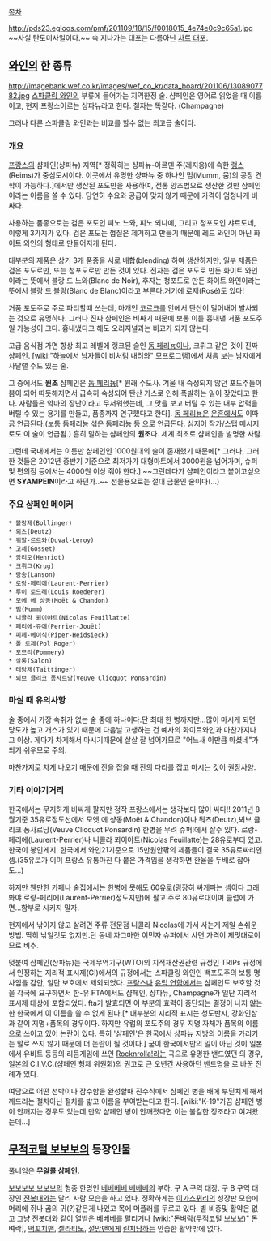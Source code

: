 [[목차]]

http://pds23.egloos.com/pmf/201109/18/15/f0018015_4e74e0c9c65a1.jpg
~~사실 탄도미사일이다.~~ 슥 지나가는 대포는 다름아닌 [[차르 대포]].

== [[와인]]의 한 종류 ==
http://imagebank.wef.co.kr/images/wef_co_kr/data_board/201106/1308907782.jpg
[[스파클링 와인]]의 부류에 들어가는 지역한정 술. 샴페인은 영어로 읽었을 때 이름이고, 현지 프랑스어로는 샹파뉴라고 한다. 철자는 똑같다. (Champagne)

그러나 다른 스파클링 와인과는 비교를 할수 없는 최고급 술이다.

=== 개요 ===
[[프랑스]]의 샴페인(샹파뉴) 지역[* 정확히는 샹파뉴-아르덴 주(레지옹)에 속한 [[랭스]](Reims)가 중심도시이다. 이곳에서 유명한 샹파뉴 중 하나인 멈(Mumm, 뭄)의 공장 견학이 가능하다.]에서만 생산된 포도만을 사용하여, 전통 양조법으로 생산한 것만 샴페인이라는 이름을 쓸 수 있다. 당연히 수요와 공급이 맞지 않기 때문에 가격이 엄청나게 비싸다. 

사용하는 품종으로는 검은 포도인 피노 느와, 피노 뫼니에, 그리고 청포도인 샤르도네, 이렇게 3가지가 있다. 검은 포도는 껍질은 제거하고 만들기 때문에 레드 와인이 아닌 화이트 와인의 형태로 만들어지게 된다. 

대부분의 제품은 상기 3개 품종을 서로 배합(blending) 하여 생산하지만, 일부 제품은 검은 포도로만, 또는 청포도로만 만든 것이 있다. 전자는 검은 포도로 만든 화이트 와인이라는 뜻에서 블랑 드 느와(Blanc de Noir), 후자는 청포도로 만든 화이트 와인이라는 뜻에서 블랑 드 블랑(Blanc de Blanc)이라고 부른다.거기에 로제(Rosé)도 있다!

거품 포도주로 주로 파티할때 쓰는데, 마개인 [[코르크]]를 안에서 탄산이 밀어내어 발사되는 것으로 유명하다. 그러나 진짜 샴페인은 비싸기 때문에 보통 이를 흉내낸 거품 포도주일 가능성이 크다. 흉내냈다고 해도 오리지널과는 비교가 되지 않는다.

고급 음식점 가면 항상 최고 레벨에 랭크된 술인 [[돔 페리뇽]]이나, 크뤼그 같은 것이 진짜 샴페인. [wiki:"하늘에서 남자들이 비처럼 내려와" 모프로그램]에서 처음 보는 남자에게 사달랠 수도 있는 술.

그 중에서도 '''원조''' 샴페인은 [[돔 페리뇽]][* 원래 수도사. 겨울 내 숙성되지 않던 포도주들이 봄이 되어 따듯해지면서 급속히 숙성되어 탄산 가스로 인해 폭발하는 일이 잦았다고 한다. 사람들은 악마의 장난이라고 무서워했는데, 그 맛을 보고 버틸 수 있는 내부 압력을 버틸 수 있는 용기를 만들고, 품종까지 연구했다고 한다]. [[돔 페리뇽]]은 [[은혼]]에서도 이따금 언급된다.(보통 돔페리뇽 섞은 돔페리뇽 등 으로 언급돈다. 심지어 작가/스탭 메시지로도 이 술이 언급됨.) 흔히 말하는 샴페인의 '''원조'''다. 세계 최초로 샴페인을 발명한 사람. 

그런데 국내에서는 이름만 샴페인인 1000원대의 술이 존재했기 때문에[* 그러나, 그러한 것들은 2012년 중반기 기준으로 최저가가 대형마트에서 3000원을 넘어가며, 슈퍼 및 편의점 등에서는 4000원 이상 줘야 한다.] ~~그런데다가 샴페인이라고 붙이고싶으면 '''SYAMPEIN'''이라고 하던가..~~ 선물용으로는 절대 금물인 술이다(...)

=== 주요 샴페인 메이커 ===
 * 볼랑제(Bollinger)
 * 되츠(Deutz)
 * 뒤발-르르와(Duval-Leroy)
 * 고세(Gosset)
 * 앙리오(Henriot)
 * 크뤼그(Krug)
 * 랑송(Lanson)
 * 로랑-페리에(Laurent-Perrier)
 * 루이 로드레(Louis Roederer)
 * 모에 에 샹동(Moët & Chandon)
 * 멈(Mumm)
 * 니콜라 푀이야트(Nicolas Feuillatte)
 * 페리에-쥬에(Perrier-Jouët)
 * 피페-에이식(Piper-Heidsieck)
 * 폴 로제(Pol Roger)
 * 포므리(Pommery)
 * 살롱(Salon)
 * 테탕제(Taittinger)
 * 뵈브 클리코 퐁사르당(Veuve Clicquot Ponsardin)

=== 마실 때 유의사항 ===
술 중에서 가장 숙취가 없는 술 중에 하나이다.단 최대 한 병까지만...많이 마시게 되면 당도가 높고 개스가 있기 때문에 다음날 고생하는 건 예사의 화이트와인과 마찬가지나 그 이상. 게다가 차게해서 마시기때문에 살살 잘 넘어가므로 "어느새 이만큼 마셨네"가 되기 쉬우므로 주의.

마찬가지로 차게 나오기 때문에 잔을 잡을 때 잔의 다리를 잡고 마시는 것이 권장사양.

=== 기타 이야기거리 ===
한국에서는 무지하게 비싸게 팔지만 정작 프랑스에서는 생각보다 많이 싸다!!
2011년 8월기준 35유로정도선에서 모엣 에 샹동(Moët & Chandon)이나 둬츠(Deutz),뵈브 클리코 퐁사르당(Veuve Clicquot Ponsardin) 한병을 무려 슈퍼!에서 살수 있다. 로랑-페리에(Laurent-Perrier)나 니콜라 푀이야트(Nicolas Feuillatte)는 28유로부터 있고.한국이 봉인게지. 한국에서 와인21기준으로 15만원안팎의 제품들이 결국 35유로짜리인셈.(35유로가 이미 프랑스 유통마진 다 붙은 가격임을 생각하면 환율을 두배로 잡아도...)

하지만 웬만한 카페나 술집에서는 한병에 못해도 60유로(굉장히 싸게파는 셈이다 그래봐야 로랑-페리에(Laurent-Perrier)정도지만)에 팔고 주로 80유로대이며 클럽에 가면...함부로 시키지 말자.

현지에서 낚이지 않고 살려면 주류 전문점 니콜라 Nicolas에 가서 사는게 제일 손쉬운 방법. 딱히 낚일것도 없지만.단 동네 자그마한 이민자 슈퍼에서 사면 가격이 제멋대로이므로 비추. 

덧붙여 샴페인(샹파뉴)는 국제무역기구(WTO)의 지적재산권관련 규정인 TRIPs 규정에서 인정하는 지리적 표시제(GI)에서의 규정에서는 스파클링 와인인 백포도주의 보통 명사임을 감안, 일단 보호에서 제외되었다. [[프랑스]]나 [[유럽 연합]]에서는 샴페인도 보호할 것을 각국에 요구하면서 한-유 FTA에서도 샴페인, 샹파뉴, Champagne가 일단 지리적 표시제 대상에 포함되었다. fta가 발효되면 이 부분의 효력이 중단되는 결정이 나지 않는 한 한국에서 이 이름을 쓸 수 없게 된다.[* 대부분의 지리적 표시는 청도반시, 강화인삼과 같이 지명+품목의 경우이다. 하지만 유럽의 포도주의 경우 지명 자체가 품목의 이름으로 쓰이고 있어 논란이 있다. 특히 '샴페인'은 한국에서 샹파뉴 지방의 이름을 가리키는 말로 쓰지 않기 때문에 더 논란이 될 것이다.]
굳이 한국에서만의 일이 아닌 것이 일본에서 유비트 등등의 리듬게임에 쓰인 [[Rocknrolla!]]라는 곡으로 유명한 밴드였던 {{{[Champagne]}}} 의 경우, 일본의 C.I.V.C.(샴페인 형제 위원회)의 권고로 근 오년간 사용하던 밴드명을 {{{[Alexandros]}}} 로 바꾼 전례가 있다.

여담으로 어떤 선박이나 잠수함을 완성할때 진수식에서 샴페인 병을 배에 부딛치게 해서 깨드리는 절차아닌 절차를 밟고 이름을 부여받는다고 한다.
[wiki:"K-19"가끔 샴페인 병이 안깨지는 경우도 있는데,만약 샴페인 병이 안깨졌다면 이는 불길한 징조라고 여겨왔는데...]

== [[무적코털 보보보]]의 등장인물 ==

풀네임은 '''무알콜 샴페인.'''

[[보보보보 보보보]]의 형중 한명인 [[베베베베 베베베]]의 부하. 구 A 구역 대장.
구 B 구역 대장인 [[전봇대]]와는 달리 사람 모습을 하고 있다. 정확하게는 [[이가스뀌리]]의 성장판 모습에 머리에 쥐나 곰의 귀(?)같은게 나있고 목에 머플러를 두르고 있다. 별 비중및 활약은 없고 그냥 전봇대와 같이 열받은 베베베를 말리거나 [wiki:"돈벼락(무적코털 보보보)" 돈벼락], [[떡꼬치맨]], [[젤라티노]], [[절망맨]]에게 [[린치]]당하는 안습한 활약밖에 없다. 
